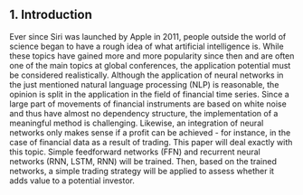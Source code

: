 ## 1. Introduction {#introduction}

Ever since Siri was launched by Apple in 2011, people outside the world of science began to have a rough idea of what artificial intelligence is. While these topics have gained more and more popularity since then and are often one of the main topics at global conferences, the application potential must be considered realistically. Although the application of neural networks in the just mentioned natural language processing (NLP) is reasonable, the opinion is split in the application in the field of financial time series. Since a large part of movements of financial instruments are based on white noise and thus have almost no dependency structure, the implementation of a meaningful method is challenging. Likewise, an integration of neural networks only makes sense if a profit can be achieved - for instance, in the case of financial data as a result of trading. This paper will deal exactly with this topic. Simple feedforward networks (FFN) and recurrent neural networks (RNN, LSTM, RNN) will be trained. Then, based on the trained networks, a simple trading strategy will be applied to assess whether it adds value to a potential investor. 